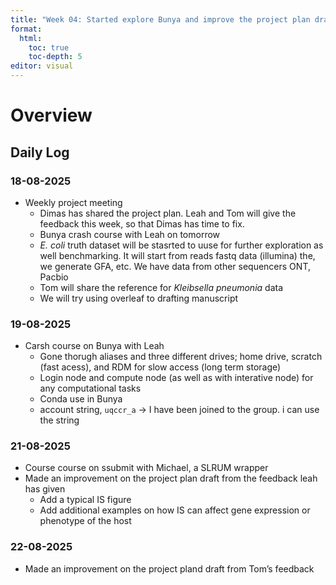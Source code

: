 ```yaml
---
title: "Week 04: Started explore Bunya and improve the project plan draft"
format:
  html: 
    toc: true
    toc-depth: 5
editor: visual
---
```


# Overview

## Daily Log

### 18-08-2025

- Weekly project meeting
    -   Dimas has shared the project plan. Leah and Tom will give the feedback this week, so that Dimas has time to fix.
    -   Bunya crash course with Leah on tomorrow
    -   *E. coli* truth dataset will be stasrted to uuse for further exploration as well benchmarking. It will start from reads fastq data (illumina) the, we generate GFA, etc. We have data from other sequencers ONT, Pacbio
    -   Tom will share the reference for *Kleibsella pneumonia* data
    -   We will try using overleaf to drafting manuscript

### 19-08-2025

- Carsh course on Bunya with Leah
    - Gone thorugh aliases and three different drives; home drive, scratch (fast acess), and RDM for slow access (long term storage)
    - Login node and compute node (as well as with interative node) for any computational tasks
    - Conda use in Bunya
    - account string, `uqccr_a` -> I have been joined to the group. i can use the string


### 21-08-2025

- Course course on ssubmit with Michael, a SLRUM wrapper
- Made an improvement on the project plan draft from the feedback leah has given
  - Add a typical IS figure
  - Add additional examples on how IS can affect gene expression or phenotype of the host

### 22-08-2025

- Made an improvement on the project pland draft from Tom's feedback